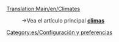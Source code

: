 [[Translation:Main/en/Climates]]

:→Vea el artículo principal '''[[Main/es/climas|climas]]'''

[[Category:es/Configuración y preferencias]]